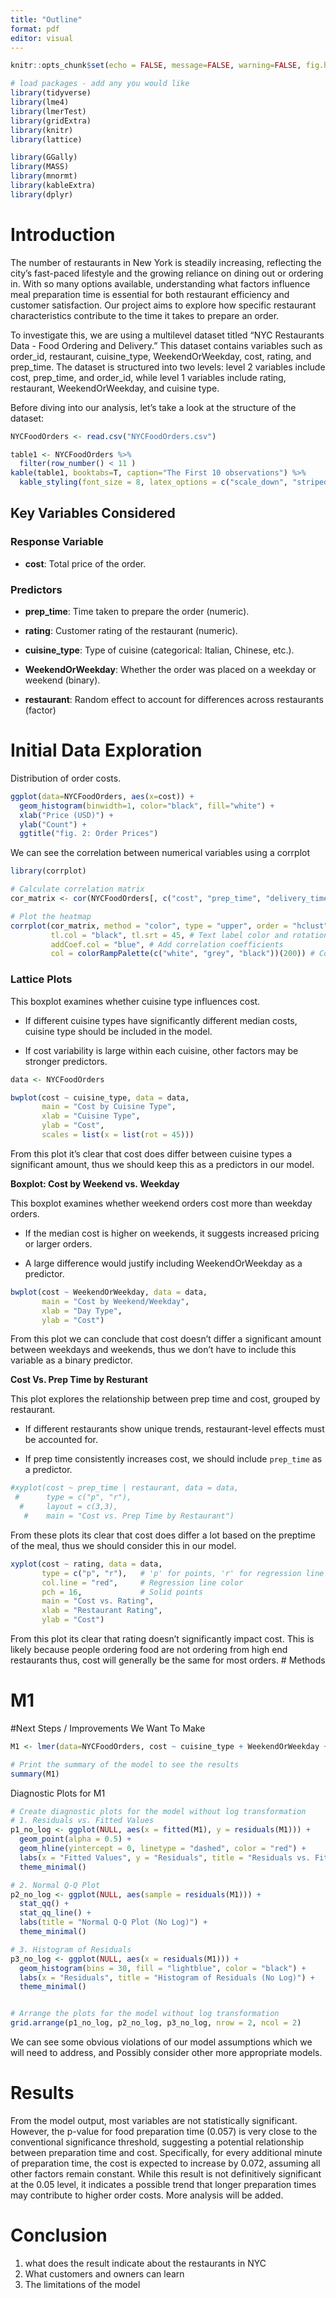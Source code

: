 ```yaml
---
title: "Outline"
format: pdf
editor: visual
---
```


```r
knitr::opts_chunk$set(echo = FALSE, message=FALSE, warning=FALSE, fig.height=4, fig.width=10)
```

```r
# load packages - add any you would like
library(tidyverse)
library(lme4)
library(lmerTest)
library(gridExtra)
library(knitr)
library(lattice)

library(GGally)
library(MASS)
library(mnormt) 
library(kableExtra)
library(dplyr)
```

# Introduction

The number of restaurants in New York is steadily increasing, reflecting the city’s fast-paced lifestyle and the growing reliance on dining out or ordering in. With so many options available, understanding what factors influence meal preparation time is essential for both restaurant efficiency and customer satisfaction. Our project aims to explore how specific restaurant characteristics contribute to the time it takes to prepare an order.

To investigate this, we are using a multilevel dataset titled "NYC Restaurants Data - Food Ordering and Delivery." This dataset contains variables such as order_id, restaurant, cuisine_type, WeekendOrWeekday, cost, rating, and prep_time. The dataset is structured into two levels: level 2 variables include cost, prep_time, and order_id, while level 1 variables include rating, restaurant, WeekendOrWeekday, and cuisine type.

Before diving into our analysis, let’s take a look at the structure of the dataset:

```r
NYCFoodOrders <- read.csv("NYCFoodOrders.csv")
```

```r
table1 <- NYCFoodOrders %>%
  filter(row_number() < 11 )
kable(table1, booktabs=T, caption="The First 10 observations") %>%
  kable_styling(font_size = 8, latex_options = c("scale_down", "striped"))
```

## **Key Variables Considered**

### **Response Variable**

-   **cost**: Total price of the order.

### **Predictors**

-   **prep_time**: Time taken to prepare the order (numeric).

-   **rating**: Customer rating of the restaurant (numeric).

-   **cuisine_type**: Type of cuisine (categorical: Italian, Chinese, etc.).

-   **WeekendOrWeekday**: Whether the order was placed on a weekday or weekend (binary).

-   **restaurant**: Random effect to account for differences across restaurants (factor)

# Initial Data Exploration

Distribution of order costs.

```r
ggplot(data=NYCFoodOrders, aes(x=cost)) + 
  geom_histogram(binwidth=1, color="black", fill="white") + 
  xlab("Price (USD)") + 
  ylab("Count") +
  ggtitle("fig. 2: Order Prices")
```

We can see the correlation between numerical variables using a corrplot

```r
library(corrplot)

# Calculate correlation matrix
cor_matrix <- cor(NYCFoodOrders[, c("cost", "prep_time", "delivery_time")])

# Plot the heatmap
corrplot(cor_matrix, method = "color", type = "upper", order = "hclust",
         tl.col = "black", tl.srt = 45, # Text label color and rotation
         addCoef.col = "blue", # Add correlation coefficients
         col = colorRampPalette(c("white", "grey", "black"))(200)) # Color palette

```

### Lattice Plots

This boxplot examines whether cuisine type influences cost.

-   If different cuisine types have significantly different median costs, cuisine type should be included in the model.

-   If cost variability is large within each cuisine, other factors may be stronger predictors.

```r
data <- NYCFoodOrders
```

```r
bwplot(cost ~ cuisine_type, data = data, 
       main = "Cost by Cuisine Type",
       xlab = "Cuisine Type",
       ylab = "Cost", 
       scales = list(x = list(rot = 45)))
```

From this plot it's clear that cost does differ between cuisine types a significant amount, thus we should keep this as a predictors in our model.

**Boxplot: Cost by Weekend vs. Weekday**

This boxplot examines whether weekend orders cost more than weekday orders.

-   If the median cost is higher on weekends, it suggests increased pricing or larger orders.

-   A large difference would justify including WeekendOrWeekday as a predictor.

```r
bwplot(cost ~ WeekendOrWeekday, data = data, 
       main = "Cost by Weekend/Weekday",
       xlab = "Day Type",
       ylab = "Cost")

```

From this plot we can conclude that cost doesn't differ a significant amount between weekdays and weekends, thus we don't have to include this variable as a binary predictor.

**Cost Vs. Prep Time by Resturant**

This plot explores the relationship between prep time and cost, grouped by restaurant.

-   If different restaurants show unique trends, restaurant-level effects must be accounted for.

-   If prep time consistently increases cost, we should include `prep_time` as a predictor.

```r
#xyplot(cost ~ prep_time | restaurant, data = data, 
 #      type = c("p", "r"), 
  #     layout = c(3,3),
   #    main = "Cost vs. Prep Time by Restaurant")
```

From these plots its clear that cost does differ a lot based on the preptime of the meal, thus we should consider this in our model.

```r
xyplot(cost ~ rating, data = data, 
       type = c("p", "r"),   # 'p' for points, 'r' for regression line
       col.line = "red",     # Regression line color
       pch = 16,             # Solid points
       main = "Cost vs. Rating",
       xlab = "Restaurant Rating",
       ylab = "Cost")
```

From this plot its clear that rating doesn't significantly impact cost. This is likely because people ordering food are not ordering from high end restaurants thus, cost will generally be the same for most orders. \# Methods



# M1


\begin{align*}
Y_{ij} & = \left[\alpha_{0} + \alpha_{1}\text{CuisineType}_{i} + \beta_{0}\text{Weekend}_{ij} + \beta_{1}\text{prep\_time}_{ij}\right] + u_{i} + \epsilon_{ij} \\
\\
\text{where} \quad & u_i \sim \mathcal{N}(0, \sigma_u^2) \quad \text{and} \quad \epsilon_{ij} \sim \mathcal{N}(0, \sigma^2)
\end{align*}


\begin{align*}
u_i &\sim \mathcal{N}(0, \sigma^2_{\text{restaurant}}) \quad &\text{(Random restaurant effects)} \\
\epsilon_{ij} &\sim \mathcal{N}(0, \sigma^2) \quad &\text{(Residual errors)}
\end{align*}

#Next Steps / Improvements We Want To Make

```r
M1 <- lmer(data=NYCFoodOrders, cost ~ cuisine_type + WeekendOrWeekday + prep_time + (1|restaurant), REML=TRUE)

# Print the summary of the model to see the results
summary(M1)

```



Diagnostic Plots for M1

```r
# Create diagnostic plots for the model without log transformation
# 1. Residuals vs. Fitted Values
p1_no_log <- ggplot(NULL, aes(x = fitted(M1), y = residuals(M1))) +
  geom_point(alpha = 0.5) +
  geom_hline(yintercept = 0, linetype = "dashed", color = "red") +
  labs(x = "Fitted Values", y = "Residuals", title = "Residuals vs. Fitted Values (No Log)") +
  theme_minimal()

# 2. Normal Q-Q Plot
p2_no_log <- ggplot(NULL, aes(sample = residuals(M1))) +
  stat_qq() +
  stat_qq_line() +
  labs(title = "Normal Q-Q Plot (No Log)") +
  theme_minimal()

# 3. Histogram of Residuals
p3_no_log <- ggplot(NULL, aes(x = residuals(M1))) +
  geom_histogram(bins = 30, fill = "lightblue", color = "black") +
  labs(x = "Residuals", title = "Histogram of Residuals (No Log)") +
  theme_minimal()


# Arrange the plots for the model without log transformation
grid.arrange(p1_no_log, p2_no_log, p3_no_log, nrow = 2, ncol = 2)

```
We can see some obvious violations of our model assumptions which we will need to address, and Possibly consider other more appropriate models.


# Results

From the model output, most variables are not statistically significant. However, the p-value for food preparation time (0.057) is very close to the conventional significance threshold, suggesting a potential relationship between preparation time and cost. Specifically, for every additional minute of preparation time, the cost is expected to increase by 0.072, assuming all other factors remain constant. While this result is not definitively significant at the 0.05 level, it indicates a possible trend that longer preparation times may contribute to higher order costs. 
More analysis will be added. 

# Conclusion
1. what does the result indicate about the restaurants in NYC
2. What customers and owners can learn 
3. The limitations of the model



